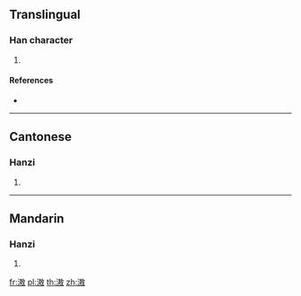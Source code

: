 {{character info/new}}
==Translingual==

===Han character===
{{Han char|rn=85|rad=水|as=11|sn=14|four=38140|canj=EGSK}}

# {{defn|Han|sort=水11}}

====References====
* {{Han ref|kx=0644.060|dkj=18087|hdz=31692.040|uh=6EF6|ud=28406|bh=E2B0|bd=58032}}

----

==Cantonese==

===Hanzi===
{{yue-hanzi|jyut=|y=ngou4}}

# {{defn|lang=yue|sort=水11}}

----

==Mandarin==

===Hanzi===
{{cmn-hanzi|pin=[[áo]] ([[ao2]])|wg=ao<sup>2</sup>}}

# {{defn|lang=cmn|sort=水11}}

[[fr:滶]]
[[pl:滶]]
[[th:滶]]
[[zh:滶]]